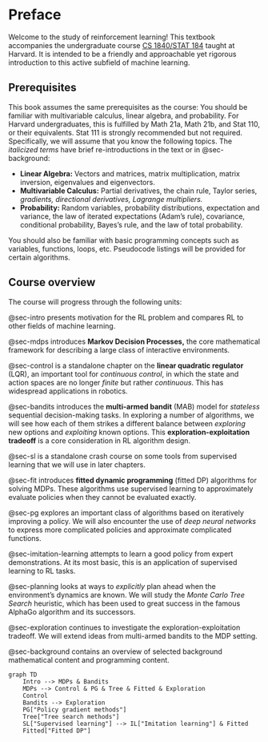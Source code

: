 # Preface {.unnumbered}

Welcome to the study of reinforcement learning!
This textbook accompanies the undergraduate course [CS 1840/STAT 184](http://lucasjanson.fas.harvard.edu/courses/CS_Stat_184_0.html) taught at Harvard.
It is intended to be a friendly and approachable yet rigorous introduction to this active subfield of machine learning.


## Prerequisites

This book assumes the same prerequisites as the course:
You should be familiar with multivariable calculus, linear algebra, and probability.
For Harvard undergraduates, this is fulfilled by Math 21a, Math 21b, and Stat 110, or their equivalents.
Stat 111 is strongly recommended but not required.
Specifically, we will assume that you know the following topics. The _italicized terms_ have brief re-introductions in the text or in @sec-background:

-   **Linear Algebra:** Vectors and matrices, matrix multiplication, matrix
    inversion, eigenvalues and eigenvectors.
-   **Multivariable Calculus:** Partial derivatives, the chain rule, Taylor series, _gradients, directional derivatives, Lagrange multipliers._
-   **Probability:** Random variables, probability distributions,
    expectation and variance, the law of iterated expectations (Adam's rule), covariance, conditional probability, Bayes's rule, and the law of total probability.

You should also be familiar with basic programming concepts
such as variables, functions, loops, etc.
Pseudocode listings will be provided for certain algorithms.


## Course overview

The course will progress through the following units:

@sec-intro presents motivation for the RL problem and compares RL to other fields of machine learning.

@sec-mdps introduces **Markov Decision Processes,**
the core mathematical framework for describing a large class of interactive environments.

@sec-control is a standalone chapter on the **linear quadratic regulator** (LQR),
an important tool for *continuous control*,
in which the state and action spaces are no longer _finite_ but rather _continuous_.
This has widespread applications in robotics.

@sec-bandits introduces the **multi-armed bandit** (MAB) model for _stateless_ sequential decision-making tasks.
In exploring a number of algorithms,
we will see how each of them strikes a different balance between _exploring_ new options and _exploiting_ known options.
This **exploration-exploitation tradeoff** is a core consideration in RL algorithm design.

@sec-sl is a standalone crash course on some tools from supervised learning that we will use in later chapters.

@sec-fit introduces **fitted dynamic programming** (fitted DP) algorithms for solving MDPs.
These algorithms use supervised learning to approximately evaluate policies when they cannot be evaluated exactly.

@sec-pg explores an important class of algorithms based on iteratively improving a policy.
We will also encounter the use of _deep neural networks_ to express more complicated policies and approximate complicated functions.

@sec-imitation-learning attempts to learn a good policy from expert demonstrations.
At its most basic, this is an application of supervised learning to RL tasks.

@sec-planning looks at ways to _explicitly_ plan ahead when the environment's dynamics are known.
We will study the _Monte Carlo Tree Search_ heuristic,
which has been used to great success in the famous AlphaGo algorithm and its successors.

@sec-exploration continues to investigate the exploration-exploitation tradeoff.
We will extend ideas from multi-armed bandits to the MDP setting.

@sec-background contains an overview of selected background mathematical content and programming content.

```mermaid
graph TD
    Intro --> MDPs & Bandits
    MDPs --> Control & PG & Tree & Fitted & Exploration
    Control
    Bandits --> Exploration
    PG["Policy gradient methods"]
    Tree["Tree search methods"]
    SL["Supervised learning"] --> IL["Imitation learning"] & Fitted
    Fitted["Fitted DP"]
```


